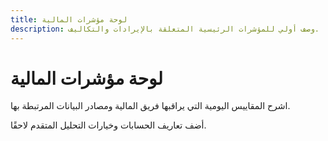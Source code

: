 ```yaml
---
title: لوحة مؤشرات المالية
description: وصف أولي للمؤشرات الرئيسية المتعلقة بالإيرادات والتكاليف.
---
```


# لوحة مؤشرات المالية

اشرح المقاييس اليومية التي يراقبها فريق المالية ومصادر البيانات المرتبطة بها.

أضف تعاريف الحسابات وخيارات التحليل المتقدم لاحقًا.
